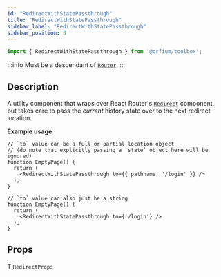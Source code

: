 ```yaml
---
id: "RedirectWithStatePassthrough"
title: "RedirectWithStatePassthrough"
sidebar_label: "RedirectWithStatePassthrough"
sidebar_position: 3
---
```


```ts
import { RedirectWithStatePassthrough } from '@orfium/toolbox';
```

:::info
Must be a descendant of [`Router`](https://v5.reactrouter.com/web/api/Router).
:::

## Description

A utility component that wraps over React Router's [`Redirect`](https://v5.reactrouter.com/web/api/Redirect) component,
but takes care to pass the _current_ history state over to the next redirect location.

**Example usage**

```tsx
// `to` value can be a full or partial location object
// (do note that explicitly passing a `state` object here will be ignored)
function EmptyPage() {
  return (
    <RedirectWithStatePassthrough to={{ pathname: '/login' }} />
  );
}
```

```tsx
// `to` value can also just be a string
function EmptyPage() {
  return (
    <RedirectWithStatePassthrough to={'/login'} />
  );
}
```

## Props

Ƭ `RedirectProps`